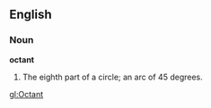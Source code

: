 ==English==

===Noun===

'''octant'''

#The eighth part of a circle; an arc of 45 degrees.

[[gl:Octant]]